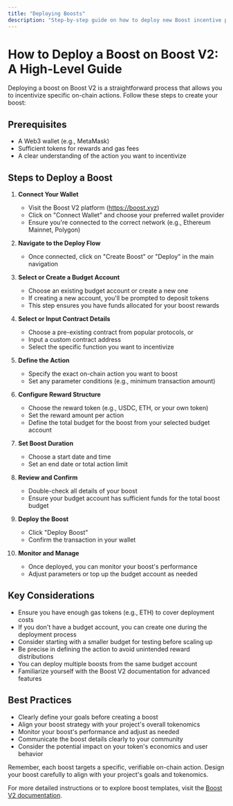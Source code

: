 ```yaml
---
title: "Deploying Boosts"
description: "Step-by-step guide on how to deploy new Boost incentive programs"
---
```


# How to Deploy a Boost on Boost V2: A High-Level Guide

Deploying a boost on Boost V2 is a straightforward process that allows you to incentivize specific on-chain actions. Follow these steps to create your boost:

## Prerequisites

- A Web3 wallet (e.g., MetaMask)
- Sufficient tokens for rewards and gas fees
- A clear understanding of the action you want to incentivize

## Steps to Deploy a Boost

1. **Connect Your Wallet**
   - Visit the Boost V2 platform (https://boost.xyz)
   - Click on "Connect Wallet" and choose your preferred wallet provider
   - Ensure you're connected to the correct network (e.g., Ethereum Mainnet, Polygon)

2. **Navigate to the Deploy Flow**
   - Once connected, click on "Create Boost" or "Deploy" in the main navigation

3. **Select or Create a Budget Account**
   - Choose an existing budget account or create a new one
   - If creating a new account, you'll be prompted to deposit tokens
   - This step ensures you have funds allocated for your boost rewards

4. **Select or Input Contract Details**
   - Choose a pre-existing contract from popular protocols, or
   - Input a custom contract address
   - Select the specific function you want to incentivize

5. **Define the Action**
   - Specify the exact on-chain action you want to boost
   - Set any parameter conditions (e.g., minimum transaction amount)

6. **Configure Reward Structure**
   - Choose the reward token (e.g., USDC, ETH, or your own token)
   - Set the reward amount per action
   - Define the total budget for the boost from your selected budget account

7. **Set Boost Duration**
   - Choose a start date and time
   - Set an end date or total action limit

8. **Review and Confirm**
   - Double-check all details of your boost
   - Ensure your budget account has sufficient funds for the total boost budget

9. **Deploy the Boost**
   - Click "Deploy Boost"
   - Confirm the transaction in your wallet

10. **Monitor and Manage**
    - Once deployed, you can monitor your boost's performance
    - Adjust parameters or top up the budget account as needed

## Key Considerations

- Ensure you have enough gas tokens (e.g., ETH) to cover deployment costs
- If you don't have a budget account, you can create one during the deployment process
- Consider starting with a smaller budget for testing before scaling up
- Be precise in defining the action to avoid unintended reward distributions
- You can deploy multiple boosts from the same budget account
- Familiarize yourself with the Boost V2 documentation for advanced features

## Best Practices

- Clearly define your goals before creating a boost
- Align your boost strategy with your project's overall tokenomics
- Monitor your boost's performance and adjust as needed
- Communicate the boost details clearly to your community
- Consider the potential impact on your token's economics and user behavior

Remember, each boost targets a specific, verifiable on-chain action. Design your boost carefully to align with your project's goals and tokenomics.

For more detailed instructions or to explore boost templates, visit the [Boost V2 documentation](https://docs.boost.xyz).
